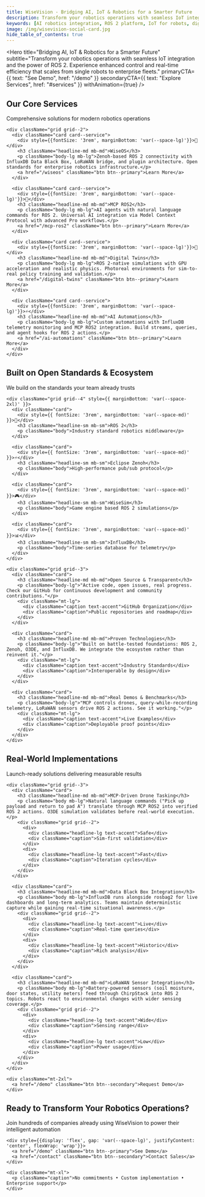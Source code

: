 ```yaml
---
title: WiseVision - Bridging AI, IoT & Robotics for a Smarter Future
description: Transform your robotics operations with seamless IoT integration and the power of ROS 2. Experience enhanced control and real-time efficiency with WiseOS, MCP ROS2, Digital Twins, and AI Automations.
keywords: [AI robotics integration, ROS 2 platform, IoT for robots, digital twin simulation, robot automation, WiseOS, MCP ROS2, WiseVision]
image: /img/wisevision-social-card.jpg
hide_table_of_contents: true
---
```



<head>
  <meta property="og:title" content="WiseVision - Bridging AI, IoT & Robotics for a Smarter Future" />
  <meta property="og:description" content="Transform your robotics operations with seamless IoT integration and the power of ROS 2. Experience enhanced control and real-time efficiency." />
  <meta property="og:url" content="https://wisevision.tech/" />
  <meta property="og:image" content="https://wisevision.tech/img/wisevision-social-card.jpg" />
  
  <meta name="twitter:title" content="WiseVision - AI, IoT & Robotics Platform" />
  <meta name="twitter:description" content="Transform your robotics operations with seamless IoT integration and the power of ROS 2." />
  <meta name="twitter:image" content="https://wisevision.tech/img/wisevision-social-card.jpg" />
  
  <script type="application/ld+json">
    {JSON.stringify({
      "@context": "https://schema.org",
      "@type": "WebPage",
      "name": "WiseVision - Bridging AI, IoT & Robotics",
      "description": "Transform your robotics operations with seamless IoT integration and the power of ROS 2. Experience enhanced control and real-time efficiency.",
      "url": "https://wisevision.tech/",
      "mainEntity": {
        "@type": "SoftwareApplication",
        "name": "WiseVision Platform",
        "applicationCategory": "RoboticsApplication",
        "operatingSystem": "Linux, Windows, macOS",
        "offers": [
          {
            "@type": "Offer",
            "name": "WiseOS Platform",
            "description": "Comprehensive robotics operating system",
            "availability": "https://schema.org/InStock"
          },
          {
            "@type": "Offer",
            "name": "MCP ROS2 Bridge",
            "description": "Model Context Protocol for ROS 2 integration",
            "availability": "https://schema.org/InStock"
          },
          {
            "@type": "Offer",
            "name": "Digital Twins",
            "description": "Real-time simulation and monitoring",
            "availability": "https://schema.org/InStock"
          },
          {
            "@type": "Offer",
            "name": "AI Automations",
            "description": "Intelligent automation solutions",
            "availability": "https://schema.org/InStock"
          }
        ]
      },
      "breadcrumb": {
        "@type": "BreadcrumbList",
        "itemListElement": [
          {
            "@type": "ListItem",
            "position": 1,
            "name": "Home",
            "item": "https://wisevision.tech/"
          }
        ]
      }
    })}
  </script>
</head>

<Hero 
  title="Bridging AI, IoT & Robotics for a Smarter Future"
  subtitle="Transform your robotics operations with seamless IoT integration and the power of ROS 2. Experience enhanced control and real-time efficiency that scales from single robots to enterprise fleets."
  primaryCTA={{
    text: "See Demo",
    href: "/demo"
  }}
  secondaryCTA={{
    text: "Explore Services",
    href: "#services"
  }}
  withAnimation={true}
/>

<Section id="services" background="gradient">
  <div className="container text-center">
    <h2 className="display-md mb-lg">Our Core Services</h2>
    <p className="body-xl mb-2xl">Comprehensive solutions for modern robotics operations</p>
    
    <div className="grid grid--2">
      <div className="card card--service">
        <div style={{fontSize: '3rem', marginBottom: 'var(--space-lg)'}}>🤖</div>
        <h3 className="headline-md mb-md">WiseOS</h3>
        <p className="body-lg mb-lg">Zenoh-based ROS 2 connectivity with InfluxDB Data Black Box, LoRaWAN bridge, and plugin architecture. Open standards for enterprise robotics infrastructure.</p>
        <a href="/wiseos" className="btn btn--primary">Learn More</a>
      </div>
      
      <div className="card card--service">
        <div style={{fontSize: '3rem', marginBottom: 'var(--space-lg)'}}>🔗</div>
        <h3 className="headline-md mb-md">MCP ROS2</h3>
        <p className="body-lg mb-lg">AI agents with natural language commands for ROS 2. Universal AI integration via Model Context Protocol with advanced Pro workflows.</p>
        <a href="/mcp-ros2" className="btn btn--primary">Learn More</a>
      </div>
      
      <div className="card card--service">
        <div style={{fontSize: '3rem', marginBottom: 'var(--space-lg)'}}>🔬</div>
        <h3 className="headline-md mb-md">Digital Twins</h3>
        <p className="body-lg mb-lg">ROS 2-native simulations with GPU acceleration and realistic physics. Photoreal environments for sim-to-real policy training and validation.</p>
        <a href="/digital-twins" className="btn btn--primary">Learn More</a>
      </div>
      
      <div className="card card--service">
        <div style={{fontSize: '3rem', marginBottom: 'var(--space-lg)'}}>⚡</div>
        <h3 className="headline-md mb-md">AI Automations</h3>
        <p className="body-lg mb-lg">Custom automations with InfluxDB telemetry monitoring and MCP ROS2 integration. Build streams, queries, and agent hooks for ROS 2 actions.</p>
        <a href="/ai-automations" className="btn btn--primary">Learn More</a>
      </div>
    </div>
  </div>
</Section>

<Section background="dark">
  <div className="container text-center">
    <h2 className="display-md mb-lg">Built on Open Standards & Ecosystem</h2>
    <p className="body-xl mb-2xl">We build on the standards your team already trusts</p>
    
    <div className="grid grid--4" style={{ marginBottom: 'var(--space-2xl)' }}>
      <div className="card">
        <div style={{ fontSize: '3rem', marginBottom: 'var(--space-md)' }}>🤖</div>
        <h3 className="headline-sm mb-sm">ROS 2</h3>
        <p className="body">Industry standard robotics middleware</p>
      </div>
      
      <div className="card">
        <div style={{ fontSize: '3rem', marginBottom: 'var(--space-md)' }}>⚡</div>
        <h3 className="headline-sm mb-sm">Eclipse Zenoh</h3>
        <p className="body">High-performance pub/sub protocol</p>
      </div>
      
      <div className="card">
        <div style={{ fontSize: '3rem', marginBottom: 'var(--space-md)' }}>🎮</div>
        <h3 className="headline-sm mb-sm">WiseSim</h3>
        <p className="body">Game engine based ROS 2 simulations</p>
      </div>
      
      <div className="card">
        <div style={{ fontSize: '3rem', marginBottom: 'var(--space-md)' }}>📊</div>
        <h3 className="headline-sm mb-sm">InfluxDB</h3>
        <p className="body">Time-series database for telemetry</p>
      </div>
    </div>
    
    <div className="grid grid--3">
      <div className="card">
        <h3 className="headline-md mb-md">Open Source & Transparent</h3>
        <p className="body-lg">"Active code, open issues, real progress. Check our GitHub for continuous development and community contributions."</p>
        <div className="mt-lg">
          <div className="caption text-accent">GitHub Organization</div>
          <div className="caption">Public repositories and roadmap</div>
        </div>
      </div>
      
      <div className="card">
        <h3 className="headline-md mb-md">Proven Technologies</h3>
        <p className="body-lg">"Built on battle-tested foundations: ROS 2, Zenoh, O3DE, and InfluxDB. We integrate the ecosystem rather than reinvent it."</p>
        <div className="mt-lg">
          <div className="caption text-accent">Industry Standards</div>
          <div className="caption">Interoperable by design</div>
        </div>
      </div>
      
      <div className="card">
        <h3 className="headline-md mb-md">Real Demos & Benchmarks</h3>
        <p className="body-lg">"MCP controls drones, query-while-recording telemetry, LoRaWAN sensors drive ROS 2 actions. See it working."</p>
        <div className="mt-lg">
          <div className="caption text-accent">Live Examples</div>
          <div className="caption">Deployable proof points</div>
        </div>
      </div>
    </div>
  </div>
</Section>

<Section>
  <div className="container text-center">
    <h2 className="display-md mb-lg">Real-World Implementations</h2>
    <p className="body-xl mb-2xl">Launch-ready solutions delivering measurable results</p>
    
    <div className="grid grid--3">
      <div className="card">
        <h3 className="headline-md mb-md">MCP-Driven Drone Tasking</h3>
        <p className="body mb-lg">Natural language commands ("Pick up payload and return to pad A") translate through MCP ROS2 into verified ROS 2 actions. O3DE simulation validates before real-world execution.</p>
        <div className="grid grid--2">
          <div>
            <div className="headline-lg text-accent">Safe</div>
            <div className="caption">Sim-first validation</div>
          </div>
          <div>
            <div className="headline-lg text-accent">Fast</div>
            <div className="caption">Iteration cycles</div>
          </div>
        </div>
      </div>
      
      <div className="card">
        <h3 className="headline-md mb-md">Data Black Box Integration</h3>
        <p className="body mb-lg">InfluxDB runs alongside rosbag2 for live dashboards and long-term analytics. Teams maintain deterministic capture while gaining real-time situational awareness.</p>
        <div className="grid grid--2">
          <div>
            <div className="headline-lg text-accent">Live</div>
            <div className="caption">Real-time queries</div>
          </div>
          <div>
            <div className="headline-lg text-accent">Historic</div>
            <div className="caption">Rich analysis</div>
          </div>
        </div>
      </div>
      
      <div className="card">
        <h3 className="headline-md mb-md">LoRaWAN Sensor Integration</h3>
        <p className="body mb-lg">Battery-powered sensors (soil moisture, door states, utility meters) feed through ChirpStack into ROS 2 topics. Robots react to environmental changes with wider sensing coverage.</p>
        <div className="grid grid--2">
          <div>
            <div className="headline-lg text-accent">Wide</div>
            <div className="caption">Sensing range</div>
          </div>
          <div>
            <div className="headline-lg text-accent">Low</div>
            <div className="caption">Power usage</div>
          </div>
        </div>
      </div>
    </div>
    
    <div className="mt-2xl">
      <a href="/demo" className="btn btn--secondary">Request Demo</a>
    </div>
  </div>
</Section>

<Section background="gradient">
  <div className="container text-center">
    <h2 className="display-lg mb-lg">Ready to Transform Your Robotics Operations?</h2>
    <p className="body-xl mb-2xl">Join hundreds of companies already using WiseVision to power their intelligent automation</p>
    
    <div style={{display: 'flex', gap: 'var(--space-lg)', justifyContent: 'center', flexWrap: 'wrap'}}>
      <a href="/demo" className="btn btn--primary">See Demo</a>
      <a href="/contact" className="btn btn--secondary">Contact Sales</a>
    </div>
    
    <div className="mt-xl">
      <p className="caption">No commitments • Custom implementation • Enterprise support</p>
    </div>
  </div>
</Section>
